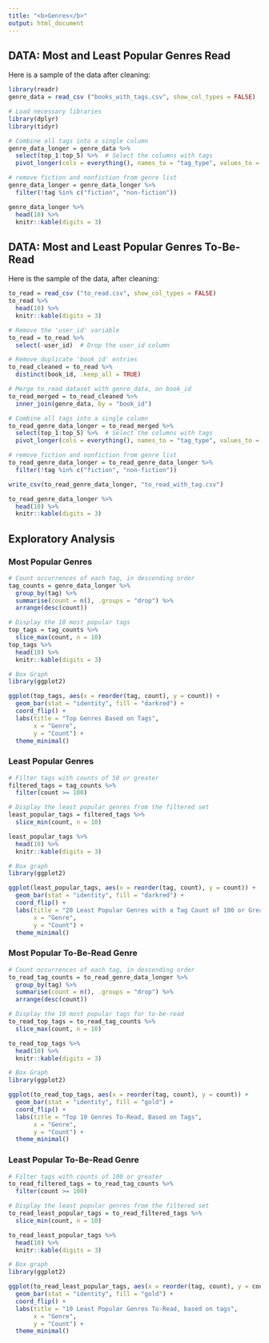 ```yaml
---
title: "<b>Genres</b>"
output: html_document
---
```


## DATA: Most and Least Popular Genres Read
Here is a sample of the data after cleaning: 
```r
library(readr)
genre_data = read_csv ("books_with_tags.csv", show_col_types = FALSE)
```

```r
# Load necessary libraries
library(dplyr)
library(tidyr)

# Combine all tags into a single column
genre_data_longer = genre_data %>%
  select(top_1:top_5) %>%  # Select the columns with tags
  pivot_longer(cols = everything(), names_to = "tag_type", values_to = "tag") 

# remove fiction and nonfiction from genre list
genre_data_longer = genre_data_longer %>%
  filter(!tag %in% c("fiction", "non-fiction"))
```
```r
genre_data_longer %>% 
  head(10) %>% 
  knitr::kable(digits = 3)
```

## DATA: Most and Least Popular Genres To-Be-Read  
Here is the sample of the data, after cleaning: 
```r
to_read = read_csv ("to_read.csv", show_col_types = FALSE)
to_read %>% 
  head(10) %>% 
  knitr::kable(digits = 3)
```

```r
# Remove the 'user_id' variable
to_read = to_read %>%
  select(-user_id)  # Drop the user_id column

# Remove duplicate 'book_id' entries
to_read_cleaned = to_read %>%
  distinct(book_id, .keep_all = TRUE)

# Merge to_read dataset with genre_data, on book_id
to_read_merged = to_read_cleaned %>%
  inner_join(genre_data, by = "book_id")

# Combine all tags into a single column
to_read_genre_data_longer = to_read_merged %>%
  select(top_1:top_5) %>%  # Select the columns with tags
  pivot_longer(cols = everything(), names_to = "tag_type", values_to = "tag") 

# remove fiction and nonfiction from genre list
to_read_genre_data_longer = to_read_genre_data_longer %>%
  filter(!tag %in% c("fiction", "non-fiction"))

write_csv(to_read_genre_data_longer, "to_read_with_tag.csv")
```
```r
to_read_genre_data_longer %>% 
  head(10) %>% 
  knitr::kable(digits = 3)
```

## Exploratory Analysis 
### Most Popular Genres
```r
# Count occurrences of each tag, in descending order
tag_counts = genre_data_longer %>%
  group_by(tag) %>%
  summarise(count = n(), .groups = "drop") %>%
  arrange(desc(count))

# Display the 10 most popular tags
top_tags = tag_counts %>%
  slice_max(count, n = 10)
top_tags %>% 
  head(10) %>% 
  knitr::kable(digits = 3)

# Box Graph
library(ggplot2)

ggplot(top_tags, aes(x = reorder(tag, count), y = count)) +
  geom_bar(stat = "identity", fill = "darkred") +
  coord_flip() +
  labs(title = "Top Genres Based on Tags",
       x = "Genre",
       y = "Count") +
  theme_minimal()

```

### Least Popular Genres
```r
# Filter tags with counts of 50 or greater
filtered_tags = tag_counts %>%
  filter(count >= 100)

# Display the least popular genres from the filtered set
least_popular_tags = filtered_tags %>%
  slice_min(count, n = 10)

least_popular_tags %>% 
  head(10) %>% 
  knitr::kable(digits = 3)

# Box graph
library(ggplot2)

ggplot(least_popular_tags, aes(x = reorder(tag, count), y = count)) +
  geom_bar(stat = "identity", fill = "darkred") +
  coord_flip() +
  labs(title = "20 Least Popular Genres with a Tag Count of 100 or Greater",
       x = "Genre",
       y = "Count") +
  theme_minimal()
```

### Most Popular To-Be-Read Genre 
```r
# Count occurrences of each tag, in descending order
to_read_tag_counts = to_read_genre_data_longer %>%
  group_by(tag) %>%
  summarise(count = n(), .groups = "drop") %>%
  arrange(desc(count))

# Display the 10 most popular tags for to-be-read
to_read_top_tags = to_read_tag_counts %>%
  slice_max(count, n = 10)

to_read_top_tags %>% 
  head(10) %>% 
  knitr::kable(digits = 3)

# Box Graph
library(ggplot2)

ggplot(to_read_top_tags, aes(x = reorder(tag, count), y = count)) +
  geom_bar(stat = "identity", fill = "gold") +
  coord_flip() +
  labs(title = "Top 10 Genres To-Read, Based on Tags",
       x = "Genre",
       y = "Count") +
  theme_minimal()
```

### Least Popular To-Be-Read Genre  
```r
# Filter tags with counts of 100 or greater
to_read_filtered_tags = to_read_tag_counts %>%
  filter(count >= 100)

# Display the least popular genres from the filtered set
to_read_least_popular_tags = to_read_filtered_tags %>%
  slice_min(count, n = 10)

to_read_least_popular_tags %>% 
  head(10) %>% 
  knitr::kable(digits = 3)

# Box graph
library(ggplot2)

ggplot(to_read_least_popular_tags, aes(x = reorder(tag, count), y = count)) +
  geom_bar(stat = "identity", fill = "gold") +
  coord_flip() +
  labs(title = "10 Least Popular Genres To-Read, based on tags",
       x = "Genre",
       y = "Count") +
  theme_minimal()
```
